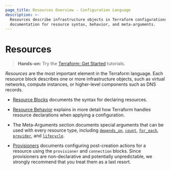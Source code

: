 ```yaml
---
page_title: Resources Overview - Configuration Language
description: >-
  Resources describe infrastructure objects in Terraform configurations. Find
  documentation for resource syntax, behavior, and meta-arguments.
---
```


# Resources

> **Hands-on:** Try the [Terraform: Get Started](/terraform/tutorials/aws-get-started?utm_source=WEBSITE&utm_medium=WEB_IO&utm_offer=ARTICLE_PAGE&utm_content=DOCS) tutorials.

_Resources_ are the most important element in the Terraform language.
Each resource block describes one or more infrastructure objects, such
as virtual networks, compute instances, or higher-level components such
as DNS records.

- [Resource Blocks](/terraform/language/resources/syntax) documents
  the syntax for declaring resources.

- [Resource Behavior](/terraform/language/resources/behavior) explains in
  more detail how Terraform handles resource declarations when applying a
  configuration.

- The Meta-Arguments section documents special arguments that can be used with
  every resource type, including
  [`depends_on`](/terraform/language/meta-arguments/depends_on),
  [`count`](/terraform/language/meta-arguments/count),
  [`for_each`](/terraform/language/meta-arguments/for_each),
  [`provider`](/terraform/language/meta-arguments/resource-provider),
  and [`lifecycle`](/terraform/language/meta-arguments/lifecycle).

- [Provisioners](/terraform/language/resources/provisioners/syntax)
  documents configuring post-creation actions for a resource using the
  `provisioner` and `connection` blocks. Since provisioners are non-declarative
  and potentially unpredictable, we strongly recommend that you treat them as a
  last resort.
